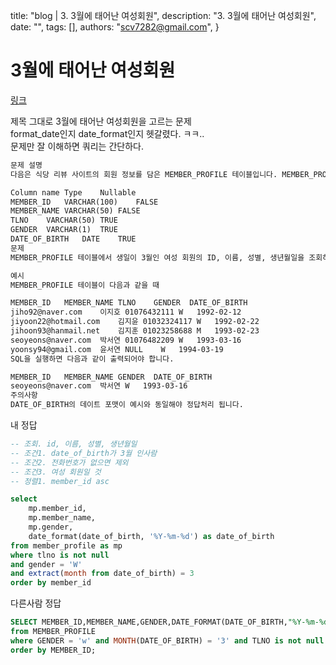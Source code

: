   title: "blog | 3. 3월에 태어난 여성회원",
  description: "3. 3월에 태어난 여성회원",
  date: "",
  tags: [],
  authors: "scv7282@gmail.com",
}

# 3월에 태어난 여성회원

[링크](https://school.programmers.co.kr/learn/courses/30/lessons/131120)

제목 그대로 3월에 태어난 여성회원을 고르는 문제\
format_date인지 date_format인지 헷갈렸다. ㅋㅋ..\
문제만 잘 이해하면 쿼리는 간단하다.

```txt
문제 설명
다음은 식당 리뷰 사이트의 회원 정보를 담은 MEMBER_PROFILE 테이블입니다. MEMBER_PROFILE 테이블은 다음과 같으며 MEMBER_ID, MEMBER_NAME, TLNO, GENDER, DATE_OF_BIRTH는 회원 ID, 회원 이름, 회원 연락처, 성별, 생년월일을 의미합니다.

Column name	Type	Nullable
MEMBER_ID	VARCHAR(100)	FALSE
MEMBER_NAME	VARCHAR(50)	FALSE
TLNO	VARCHAR(50)	TRUE
GENDER	VARCHAR(1)	TRUE
DATE_OF_BIRTH	DATE	TRUE
문제
MEMBER_PROFILE 테이블에서 생일이 3월인 여성 회원의 ID, 이름, 성별, 생년월일을 조회하는 SQL문을 작성해주세요. 이때 전화번호가 NULL인 경우는 출력대상에서 제외시켜 주시고, 결과는 회원ID를 기준으로 오름차순 정렬해주세요.

예시
MEMBER_PROFILE 테이블이 다음과 같을 때

MEMBER_ID	MEMBER_NAME	TLNO	GENDER	DATE_OF_BIRTH
jiho92@naver.com	이지호	01076432111	W	1992-02-12
jiyoon22@hotmail.com	김지윤	01032324117	W	1992-02-22
jihoon93@hanmail.net	김지훈	01023258688	M	1993-02-23
seoyeons@naver.com	박서연	01076482209	W	1993-03-16
yoonsy94@gmail.com	윤서연	NULL	W	1994-03-19
SQL을 실행하면 다음과 같이 출력되어야 합니다.

MEMBER_ID	MEMBER_NAME	GENDER	DATE_OF_BIRTH
seoyeons@naver.com	박서연	W	1993-03-16
주의사항
DATE_OF_BIRTH의 데이트 포맷이 예시와 동일해야 정답처리 됩니다.
```

내 정답

```sql
-- 조회. id, 이름, 성별, 생년월일
-- 조건1. date_of_birth가 3월 인사람
-- 조건2. 전화번호가 없으면 제외
-- 조건3. 여성 회원일 것
-- 정렬1. member_id asc

select
    mp.member_id,
    mp.member_name,
    mp.gender,
    date_format(date_of_birth, '%Y-%m-%d') as date_of_birth
from member_profile as mp
where tlno is not null
and gender = 'W'
and extract(month from date_of_birth) = 3
order by member_id
```

다른사람 정답

```sql
SELECT MEMBER_ID,MEMBER_NAME,GENDER,DATE_FORMAT(DATE_OF_BIRTH,"%Y-%m-%d") as DATE_OF_BIRTH
from MEMBER_PROFILE
where GENDER = 'w' and MONTH(DATE_OF_BIRTH) = '3' and TLNO is not null
order by MEMBER_ID;
```
